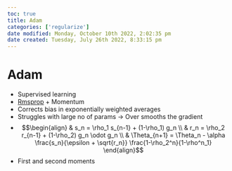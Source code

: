 ```yaml
---
toc: true
title: Adam
categories: ['regularize']
date modified: Monday, October 10th 2022, 2:02:35 pm
date created: Tuesday, July 26th 2022, 8:33:15 pm
---
```


# Adam
- Supervised learning
- [Rmsprop](Rmsprop.qmd) + Momentum
- Corrects bias in exponentially weighted averages
- Struggles with large no of params -> Over smooths the gradient
- $$\begin{align} & s_n = \rho_1 s_{n-1} + (1-\rho_1) g_n \\ & r_n = \rho_2 r_{n-1} + (1-\rho_2) g_n \odot g_n \\ & \Theta_{n+1} = \Theta_n - \alpha \frac{s_n}{\epsilon + \sqrt{r_n}} \frac{1-\rho_2^n}{1-\rho^n_1} \end{align}$$
- First and second moments



